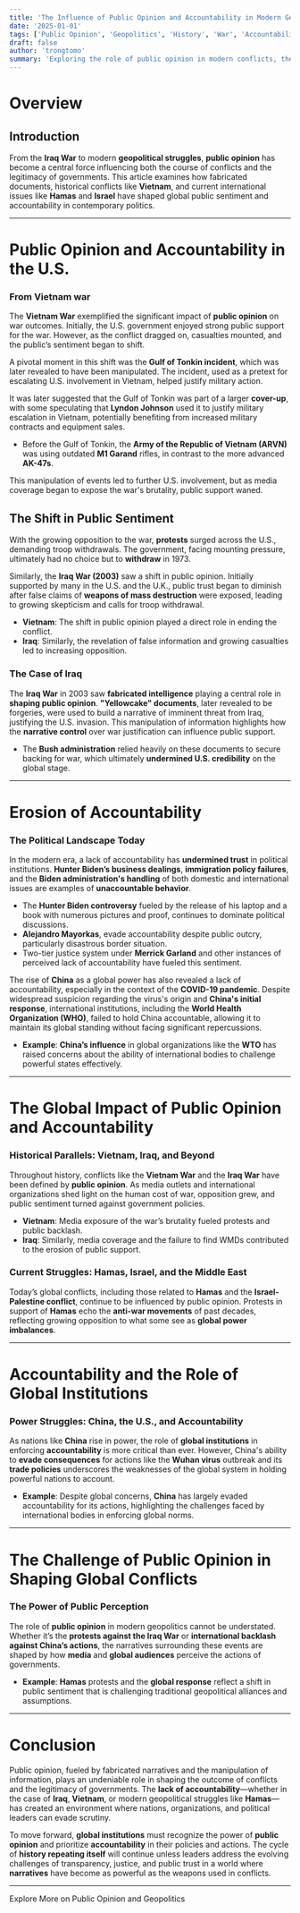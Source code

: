```yaml
---
title: 'The Influence of Public Opinion and Accountability in Modern Geopolitics'
date: '2025-01-01'
tags: ['Public Opinion', 'Geopolitics', 'History', 'War', 'Accountability', 'Political Influence']
draft: false
author: 'trongtomo'
summary: 'Exploring the role of public opinion in modern conflicts, the consequences of manipulated narratives, and the importance of accountability in shaping global power dynamics.'
---
```


# Overview

<TOCInline toc={props.toc} exclude="Overview" toHeading={2} />

## Introduction

From the **Iraq War** to modern **geopolitical struggles**, **public opinion** has become a central force influencing both the course of conflicts and the legitimacy of governments. This article examines how fabricated documents, historical conflicts like **Vietnam**, and current international issues like **Hamas** and **Israel** have shaped global public sentiment and accountability in contemporary politics.

---

# Public Opinion and Accountability in the U.S.

### From Vietnam war

The **Vietnam War** exemplified the significant impact of **public opinion** on war outcomes. Initially, the U.S. government enjoyed strong public support for the war. However, as the conflict dragged on, casualties mounted, and the public’s sentiment began to shift.

A pivotal moment in this shift was the **Gulf of Tonkin incident**, which was later revealed to have been manipulated. The incident, used as a pretext for escalating U.S. involvement in Vietnam, helped justify military action.

It was later suggested that the Gulf of Tonkin was part of a larger **cover-up**, with some speculating that **Lyndon Johnson** used it to justify military escalation in Vietnam, potentially benefiting from increased military contracts and equipment sales.

- Before the Gulf of Tonkin, the **Army of the Republic of Vietnam (ARVN)** was using outdated **M1 Garand** rifles, in contrast to the more advanced **AK-47s**.

This manipulation of events led to further U.S. involvement, but as media coverage began to expose the war's brutality, public support waned.

## The Shift in Public Sentiment

With the growing opposition to the war, **protests** surged across the U.S., demanding troop withdrawals. The government, facing mounting pressure, ultimately had no choice but to **withdraw** in 1973.

Similarly, the **Iraq War (2003)** saw a shift in public opinion. Initially supported by many in the U.S. and the U.K., public trust began to diminish after false claims of **weapons of mass destruction** were exposed, leading to growing skepticism and calls for troop withdrawal.

- **Vietnam**: The shift in public opinion played a direct role in ending the conflict.
- **Iraq**: Similarly, the revelation of false information and growing casualties led to increasing opposition.

### The Case of Iraq

The **Iraq War** in 2003 saw **fabricated intelligence** playing a central role in **shaping public opinion**. **"Yellowcake" documents**, later revealed to be forgeries, were used to build a narrative of imminent threat from Iraq, justifying the U.S. invasion. This manipulation of information highlights how the **narrative control** over war justification can influence public support.

- The **Bush administration** relied heavily on these documents to secure backing for war, which ultimately **undermined U.S. credibility** on the global stage.

---

# Erosion of Accountability

### The Political Landscape Today

In the modern era, a lack of accountability has **undermined trust** in political institutions. **Hunter Biden’s business dealings**, **immigration policy failures**, and the **Biden administration's handling** of both domestic and international issues are examples of **unaccountable behavior**.

- The **Hunter Biden controversy** fueled by the release of his laptop and a book with numerous pictures and proof, continues to dominate political discussions.
- **Alejandro Mayorkas**, evade accountability despite public outcry, particularly disastrous border situation.
- Two-tier justice system under **Merrick Garland** and other instances of perceived lack of accountability have fueled this sentiment.

The rise of **China** as a global power has also revealed a lack of accountability, especially in the context of the **COVID-19 pandemic**. Despite widespread suspicion regarding the virus's origin and **China's initial response**, international institutions, including the **World Health Organization (WHO)**, failed to hold China accountable, allowing it to maintain its global standing without facing significant repercussions.

- **Example**: **China’s influence** in global organizations like the **WTO** has raised concerns about the ability of international bodies to challenge powerful states effectively.

---

# The Global Impact of Public Opinion and Accountability

### Historical Parallels: Vietnam, Iraq, and Beyond

Throughout history, conflicts like the **Vietnam War** and the **Iraq War** have been defined by **public opinion**. As media outlets and international organizations shed light on the human cost of war, opposition grew, and public sentiment turned against government policies.

- **Vietnam**: Media exposure of the war’s brutality fueled protests and public backlash.
- **Iraq**: Similarly, media coverage and the failure to find WMDs contributed to the erosion of public support.

### Current Struggles: Hamas, Israel, and the Middle East

Today’s global conflicts, including those related to **Hamas** and the **Israel-Palestine conflict**, continue to be influenced by public opinion. Protests in support of **Hamas** echo the **anti-war movements** of past decades, reflecting growing opposition to what some see as **global power imbalances**.

---

# Accountability and the Role of Global Institutions

### Power Struggles: China, the U.S., and Accountability

As nations like **China** rise in power, the role of **global institutions** in enforcing **accountability** is more critical than ever. However, China's ability to **evade consequences** for actions like the **Wuhan virus** outbreak and its **trade policies** underscores the weaknesses of the global system in holding powerful nations to account.

- **Example**: Despite global concerns, **China** has largely evaded accountability for its actions, highlighting the challenges faced by international bodies in enforcing global norms.

---

# The Challenge of Public Opinion in Shaping Global Conflicts

### The Power of Public Perception

The role of **public opinion** in modern geopolitics cannot be understated. Whether it’s the **protests against the Iraq War** or **international backlash against China’s actions**, the narratives surrounding these events are shaped by how **media** and **global audiences** perceive the actions of governments.

- **Example**: **Hamas** protests and the **global response** reflect a shift in public sentiment that is challenging traditional geopolitical alliances and assumptions.

---

# Conclusion

Public opinion, fueled by fabricated narratives and the manipulation of information, plays an undeniable role in shaping the outcome of conflicts and the legitimacy of governments. The **lack of accountability**—whether in the case of **Iraq**, **Vietnam**, or modern geopolitical struggles like **Hamas**—has created an environment where nations, organizations, and political leaders can evade scrutiny.

To move forward, **global institutions** must recognize the power of **public opinion** and prioritize **accountability** in their policies and actions. The cycle of **history repeating itself** will continue unless leaders address the evolving challenges of transparency, justice, and public trust in a world where **narratives** have become as powerful as the weapons used in conflicts.

---

<LinkButton href="https://www.britannica.com/topic/public-opinion">
  Explore More on Public Opinion and Geopolitics
</LinkButton>
